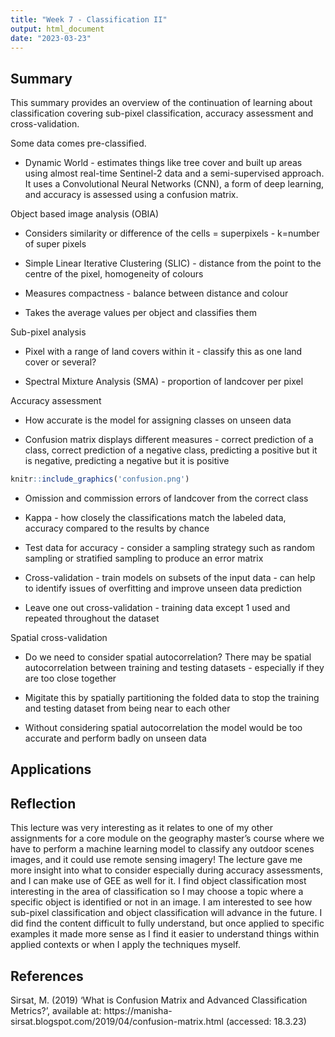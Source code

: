 ```yaml
---
title: "Week 7 - Classification II"
output: html_document
date: "2023-03-23"
---
```


## Summary

This summary provides an overview of the continuation of learning about classification covering sub-pixel classification, accuracy assessment and cross-validation.

Some data comes pre-classified.

-   Dynamic World - estimates things like tree cover and built up areas using almost real-time Sentinel-2 data and a semi-supervised approach. It uses a Convolutional Neural Networks (CNN), a form of deep learning, and accuracy is assessed using a confusion matrix.

Object based image analysis (OBIA)

-   Considers similarity or difference of the cells = superpixels - k=number of super pixels

-   Simple Linear Iterative Clustering (SLIC) - distance from the point to the centre of the pixel, homogeneity of colours

-   Measures compactness - balance between distance and colour

-   Takes the average values per object and classifies them

Sub-pixel analysis

-   Pixel with a range of land covers within it - classify this as one land cover or several?

-   Spectral Mixture Analysis (SMA)  - proportion of landcover per pixel

Accuracy assessment

-   How accurate is the model for assigning classes on unseen data

-   Confusion matrix displays different measures - correct prediction of a class, correct prediction of a negative class, predicting a positive but it is negative, predicting a negative but it is positive

```r
knitr::include_graphics('confusion.png')
```

-   Omission and commission errors of landcover from the correct class

-   Kappa - how closely the classifications match the labeled data, accuracy compared to the results by chance

-   Test data for accuracy - consider a sampling strategy such as random sampling or stratified sampling to produce an error matrix

-   Cross-validation - train models on subsets of the input data - can help to identify issues of overfitting and improve unseen data prediction

-   Leave one out cross-validation - training data except 1 used and repeated throughout the dataset

Spatial cross-validation

-   Do we need to consider spatial autocorrelation? There may be spatial autocorrelation between training and testing datasets - especially if they are too close together

-   Migitate this by spatially partitioning the folded data to stop the training and testing dataset from being near to each other

-   Without considering spatial autocorrelation the model would be too accurate and perform badly on unseen data

## Applications

## Reflection

This lecture was very interesting as it relates to one of my other assignments for a core module on the geography master's course where we have to perform a machine learning model to classify any outdoor scenes images, and it could use remote sensing imagery! The lecture gave me more insight into what to consider especially during accuracy assessments, and I can make use of GEE as well for it. I find object classification most interesting in the area of classification so I may choose a topic where a specific object is identified or not in an image. I am interested to see how sub-pixel classification and object classification will advance in the future. I did find the content difficult to fully understand, but once applied to specific examples it made more sense as I find it easier to understand things within applied contexts or when I apply the techniques myself.

## References

Sirsat, M. (2019) 'What is Confusion Matrix and Advanced Classification Metrics?', available at: https://manisha-sirsat.blogspot.com/2019/04/confusion-matrix.html (accessed: 18.3.23)
